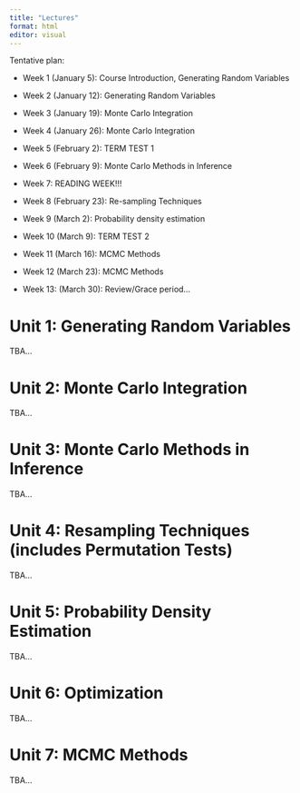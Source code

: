 ```yaml
---
title: "Lectures"
format: html
editor: visual
---
```


Tentative plan:

-   Week 1 (January 5): Course Introduction, Generating Random Variables

-   Week 2 (January 12): Generating Random Variables

-   Week 3 (January 19): Monte Carlo Integration

-   Week 4 (January 26): Monte Carlo Integration

-   Week 5 (February 2): TERM TEST 1

-   Week 6 (February 9): Monte Carlo Methods in Inference

-   Week 7: READING WEEK!!!

-   Week 8 (February 23): Re-sampling Techniques

-   Week 9 (March 2): Probability density estimation

-   Week 10 (March 9): TERM TEST 2

-   Week 11 (March 16): MCMC Methods

-   Week 12 (March 23): MCMC Methods

-   Week 13: (March 30): Review/Grace period...

# Unit 1: Generating Random Variables

TBA...

# Unit 2: Monte Carlo Integration

TBA...

# Unit 3: Monte Carlo Methods in Inference

TBA...

# Unit 4: Resampling Techniques (includes Permutation Tests)

TBA...

# Unit 5: Probability Density Estimation

TBA...

# Unit 6: Optimization

TBA...

# Unit 7: MCMC Methods

TBA...
